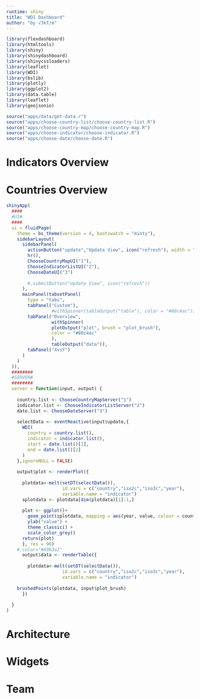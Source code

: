 ```yaml
---
runtime: shiny
title: "WDI Dashboard"
author: "by √3kT/m"
---
```


```r
library(flexdashboard)
library(htmltools)
library(shiny)
library(shinydashboard)
library(shinycssloaders)
library(leaflet)
library(WDI)
library(bslib)
library(plotly)
library(ggplot2)
library(data.table)
library(leaflet)
library(geojsonio)
```

```r

source("apps/data/get-data.r")
source("apps/choose-country-list/choose-country-list.R")
source("apps/choose-country-map/choose-country-map.R")
source("apps/choose-indicator/choose-indicator.R")
source("apps/choose-date/choose-date.R")

```

Indicators Overview 
===================================== 

Countries Overview 
=====================================  

```r
shinyApp(
  ####
  #UI#
  ####
  ui = fluidPage(
    theme = bs_theme(version = 4, bootswatch = "minty"),
    sidebarLayout(
      sidebarPanel(
        actionButton("update","Update View", icon("refresh"), width = "100%"),
        hr(),
        ChooseCountryMapUI("1"),
        ChooseIndicatorListUI("2"),
        ChooseDateUI("3")
        
        #,submitButton("Update View", icon("refresh"))
      ),
      mainPanel(tabsetPanel(
        type = "tabs",
        tabPanel("Custom"),
                 #withSpinner(tableOutput("table"), color = "#80c4ac")),
        tabPanel("Overview",
                 withSpinner(
                 plotOutput("plot", brush = "plot_brush"),
                 color = "#80c4ac"
                 ),
                 tableOutput("data")),
        tabPanel("XvsY")
      )
    )
  )),
  ########
  #SERVER#
  ########
  server = function(input, output) {
    
    country.list <- ChooseCountryMapServer("1")
    indicator.list <- ChooseIndicatorListServer("2")
    date.list <- ChooseDateServer("3")
    
    selectData <- eventReactive(input$update,{
      WDI(
        country = country.list(),
        indicator = indicator.list(),
        start = date.list()[1],
        end = date.list()[2]
      )
    },ignoreNULL = FALSE)
    
    output$plot <- renderPlot({
      
      plotdata<-melt(setDT(selectData()),
                     id.vars = c("country","iso2c","iso3c","year"),
                     variable.name = "indicator")
      splotdata <- plotdata[dim(plotdata)[1]:1,]
      
      plot <- ggplot()+
        geom_point(splotdata, mapping = aes(year, value, colour = country)) +
        ylab("value") +
        theme_classic() +
        scale_color_grey()
      return(plot)
      }, res = 96)
    #,color="#69b3a2"
      output$data <- renderTable({
        
        plotdata<-melt(setDT(selectData()),
                     id.vars = c("country","iso2c","iso3c","year"),
                     variable.name = "indicator")
        
    brushedPoints(plotdata, input$plot_brush)
      })
      
  }
)
```

Architecture {data-navmenu="Making"}
=====================================  


Widgets {data-navmenu="Making"}
=====================================  


Team
=====================================     
